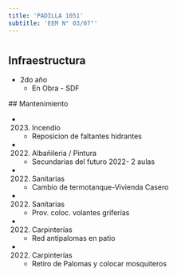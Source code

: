 ```yaml
---
title: 'PADILLA 1051'
subtitle: 'EEM N° 03/07°'
---
```


#
## Infraestructura

* 2do año 
    + En Obra - SDF 


 ## Mantenimiento

*  (2023) Incendio 
    + Reposicion de faltantes  hidrantes

*  (2022) Albañileria / Pintura 
    + Secundarias del futuro 2022- 2 aulas

*  (2022) Sanitarias 
    + Cambio de termotanque-Vivienda Casero

*  (2022) Sanitarias 
    + Prov. coloc. volantes griferías

*  (2022) Carpinterías 
    + Red antipalomas en patio

*  (2022) Carpinterías 
    + Retiro de Palomas y colocar mosquiteros







